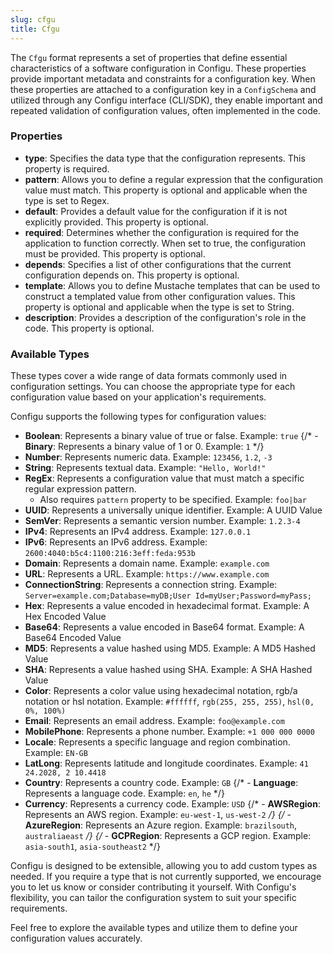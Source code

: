 ```yaml
---
slug: cfgu
title: Cfgu
---
```


The `Cfgu` format represents a set of properties that define essential characteristics of a software configuration in Configu. These properties provide important metadata and constraints for a configuration key. When these properties are attached to a configuration key in a `ConfigSchema` and utilized through any Configu interface (CLI/SDK), they enable important and repeated validation of configuration values, often implemented in the code.

### Properties

- **type**: Specifies the data type that the configuration represents. This property is required.
- **pattern**: Allows you to define a regular expression that the configuration value must match. This property is optional and applicable when the type is set to Regex.
- **default**: Provides a default value for the configuration if it is not explicitly provided. This property is optional.
- **required**: Determines whether the configuration is required for the application to function correctly. When set to true, the configuration must be provided. This property is optional.
- **depends**: Specifies a list of other configurations that the current configuration depends on. This property is optional.
- **template**: Allows you to define Mustache templates that can be used to construct a templated value from other configuration values. This property is optional and applicable when the type is set to String.
- **description**: Provides a description of the configuration's role in the code. This property is optional.

### Available Types

<Admonition type="info">

These types cover a wide range of data formats commonly used in configuration settings. You can choose the appropriate type for each configuration value based on your application's requirements.

</Admonition>

Configu supports the following types for configuration values:

- **Boolean**: Represents a binary value of true or false. Example: `true`
  {/* - **Binary**: Represents a binary value of 1 or 0. Example: `1` */}
- **Number**: Represents numeric data. Example: `123456`, `1.2`, `-3`
- **String**: Represents textual data. Example: `"Hello, World!"`
- **RegEx**: Represents a configuration value that must match a specific regular expression pattern.
  - Also requires `pattern` property to be specified. Example: `foo|bar`
- **UUID**: Represents a universally unique identifier. Example: A UUID Value
- **SemVer**: Represents a semantic version number. Example: `1.2.3-4`
- **IPv4**: Represents an IPv4 address. Example: `127.0.0.1`
- **IPv6**: Represents an IPv6 address. Example: `2600:4040:b5c4:1100:216:3eff:feda:953b`
- **Domain**: Represents a domain name. Example: `example.com`
- **URL**: Represents a URL. Example: `https://www.example.com`
- **ConnectionString**: Represents a connection string. Example: `Server=example.com;Database=myDB;User Id=myUser;Password=myPass;`
- **Hex**: Represents a value encoded in hexadecimal format. Example: A Hex Encoded Value
- **Base64**: Represents a value encoded in Base64 format. Example: A Base64 Encoded Value
- **MD5**: Represents a value hashed using MD5. Example: A MD5 Hashed Value
- **SHA**: Represents a value hashed using SHA. Example: A SHA Hashed Value
- **Color**: Represents a color value using hexadecimal notation, rgb/a notation or hsl notation. Example: `#ffffff`, `rgb(255, 255, 255)`, `hsl(0, 0%, 100%)`
- **Email**: Represents an email address. Example: `foo@example.com`
- **MobilePhone**: Represents a phone number. Example: `+1 000 000 0000`
- **Locale**: Represents a specific language and region combination. Example: `EN-GB`
- **LatLong**: Represents latitude and longitude coordinates. Example: `41 24.2028, 2 10.4418`
- **Country**: Represents a country code. Example: `GB`
  {/* - **Language**: Represents a language code. Example: `en`, `he` */}
- **Currency**: Represents a currency code. Example: `USD`
  {/* - **AWSRegion**: Represents an AWS region. Example: `eu-west-1`, `us-west-2` */}
  {/* - **AzureRegion**: Represents an Azure region. Example: `brazilsouth`, `australiaeast` */}
  {/* - **GCPRegion**: Represents a GCP region. Example: `asia-south1`, `asia-southeast2` */}

<Admonition type="tip">

Configu is designed to be extensible, allowing you to add custom types as needed. If you require a type that is not currently supported, we encourage you to let us know or consider contributing it yourself. With Configu's flexibility, you can tailor the configuration system to suit your specific requirements.

Feel free to explore the available types and utilize them to define your configuration values accurately.

</Admonition>
